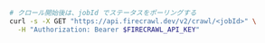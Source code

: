 ```bash cURL
# クロール開始後は、jobId でステータスをポーリングする
curl -s -X GET "https://api.firecrawl.dev/v2/crawl/<jobId>" \
  -H "Authorization: Bearer $FIRECRAWL_API_KEY"
```
